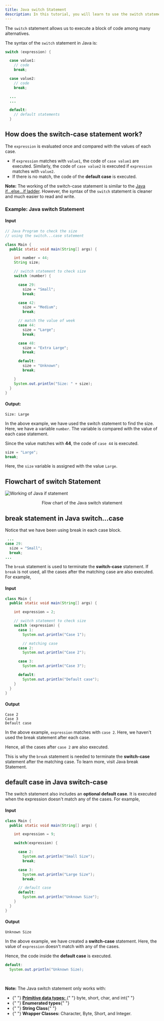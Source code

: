 ```yaml
---
title: Java switch Statement
description: In this tutorial, you will learn to use the switch statement in Java to control the flow of your program’s execution with the help of examples.
---
```


The `switch` statement allows us to execute a block of code among many alternatives.

The syntax of the `switch` statement in Java is:

```java
switch (expression) {

  case value1:
    // code
    break;

  case value2:
    // code
    break;

  ...
  ...

  default:
    // default statements
  }
```

## How does the switch-case statement work?

The `expression` is evaluated once and compared with the values of each case.

- If `expression` matches with `value1`, the code of `case value1` are executed. Similarly, the code of `case value2` is executed if `expression` matches with `value2`.
- If there is no match, the code of the **default case** is executed.

<Callout>

**Note:** The working of the switch-case statement is similar to the [Java if...else...if ladder](/docs/if-else-statement#3-java-if-else-if-statement). However, the syntax of the `switch` statement is cleaner and much easier to read and write.

</Callout>

### Example: Java switch Statement

#### Input

```java
// Java Program to check the size
// using the switch...case statement

class Main {
  public static void main(String[] args) {

    int number = 44;
    String size;

    // switch statement to check size
    switch (number) {

      case 29:
        size = "Small";
        break;

      case 42:
        size = "Medium";
        break;

      // match the value of week
      case 44:
        size = "Large";
        break;

      case 48:
        size = "Extra Large";
        break;

      default:
        size = "Unknown";
        break;

    }
    System.out.println("Size: " + size);
  }
}
```

#### Output:

```plaintext
Size: Large
```

In the above example, we have used the switch statement to find the size. Here, we have a variable `number`. The variable is compared with the value of each case statement.

Since the value matches with **44**, the code of `case 44` is executed.

```java
size = "Large";
break;
```

Here, the `size` variable is assigned with the value `Large`.

## Flowchart of switch Statement

<div className="items-center">

![Working of Java if statement](/img/docs/switch-case-flowchart.svg)

<p align="center" className="text-base font-medium text-gray-600">
  Flow chart of the Java switch statement
</p>

</div>

## break statement in Java switch...case

Notice that we have been using break in each case block.

```java
 ...
case 29:
  size = "Small";
  break;
...
```

The `break` statement is used to terminate the **switch-case** statement. If `break` is not used, all the cases after the matching case are also executed. For example,

#### Input

```java
class Main {
  public static void main(String[] args) {

    int expression = 2;

    // switch statement to check size
    switch (expression) {
      case 1:
        System.out.println("Case 1");

        // matching case
      case 2:
        System.out.println("Case 2");

      case 3:
        System.out.println("Case 3");

      default:
        System.out.println("Default case");
    }
  }
}
```

#### Output

```plaintext
Case 2
Case 3
Default case
```

In the above example, `expression` matches with `case 2`. Here, we haven't used the break statement after each case.

Hence, all the cases after `case 2` are also executed.

This is why the `break` statement is needed to terminate the **switch-case** statement after the matching case. To learn more, visit Java break Statement.

## default case in Java switch-case

The switch statement also includes an **optional default case**. It is executed when the expression doesn't match any of the cases. For example,

#### Input

```java
class Main {
  public static void main(String[] args) {

    int expression = 9;

    switch(expression) {

      case 2:
        System.out.println("Small Size");
        break;

      case 3:
        System.out.println("Large Size");
        break;

      // default case
      default:
        System.out.println("Unknown Size");
    }
  }
}
```

#### Output

```plaintext
Unknown Size
```

In the above example, we have created a **switch-case** statement. Here, the value of `expression` doesn't match with any of the cases.

Hence, the code inside the **default case** is executed.

```java
default:
  System.out.println("Unknown Size);
```

<br />

<Callout>

**Note:** The Java switch statement only works with:

<ul>
  <li>
    {" "}
    <a href="/docs/variables-primitive-data-types">
      <b>Primitive data types:</b>
    </a>{" "}
    byte, short, char, and int{" "}
  </li>
  <li>
    {" "}
    <b>Enumerated types</b>{" "}
  </li>
  <li>
    {" "}
    <b>String Class</b>{" "}
  </li>
  <li>
    {" "}
    <b>Wrapper Classes:</b> Character, Byte, Short, and Integer.
  </li>
</ul>

</Callout>
